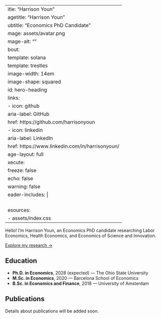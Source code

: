  ---
title: "Harrison Youn"
pagetitle: "Harrison Youn"
subtitle: "Economics PhD Candidate"
image: assets/avatar.png
image-alt: ""
about:
  template: solana
  template: trestles
  image-width: 14em
  image-shape: squared  
  id: hero-heading
  links:
    - icon: github
      aria-label: GitHub
      href: https://github.com/harrisonyoun
    - icon: linkedin
      aria-label: LinkedIn
      href: https://www.linkedin.com/in/harrisonyoun/
page-layout: full
execute:
  freeze: false
  echo: false
  warning: false
header-includes: |
  <link rel="preconnect" href="https://fonts.googleapis.com">
  <link rel="preconnect" href="https://fonts.gstatic.com" crossorigin>
  <link href="https://fonts.googleapis.com/css2?family=Petrona:wght@400;700&family=Red+Hat+Text:wght@400;700&display=swap" rel="stylesheet">
  <link rel="stylesheet" href="assets/index.css">
resources:
  - assets/index.css
---
 
::: {#hero-heading}
 
Hello! I'm Harrison Youn, an Economics PhD candidate researching Labor Economics, Health Economics, and Economics of Science and Innovation.

[Explore my research →](/research){.about-links .subtitle}

:::


## Education

- **Ph.D. in Economics**, 2028 (expected) — The Ohio State University
- **M.Sc. in Economics**, 2020 — Barcelona School of Economics
- **B.Sc. in Economics and Finance**, 2018 — University of Amsterdam

## Publications

Details about publications will be added soon.
